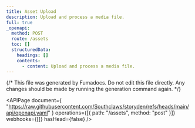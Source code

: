 ```yaml
---
title: Asset Upload
description: Upload and process a media file.
full: true
_openapi:
  method: POST
  route: /assets
  toc: []
  structuredData:
    headings: []
    contents:
      - content: Upload and process a media file.
---
```


{/* This file was generated by Fumadocs. Do not edit this file directly. Any changes should be made by running the generation command again. */}

<APIPage
  document={
    "https://raw.githubusercontent.com/Southclaws/storyden/refs/heads/main/api/openapi.yaml"
  }
  operations={[{ path: "/assets", method: "post" }]}
  webhooks={[]}
  hasHead={false}
/>
